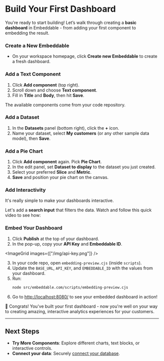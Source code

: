
# Build Your First Dashboard

You're ready to start building! Let’s walk through creating a **basic dashboard** in Embeddable - from adding your first component to embedding the result.

<Steps>

### **Create a New Embeddable**
- On your workspace homepage, click **Create new Embeddable** to create a fresh dashboard.

### **Add a Text Component**
1. Click **Add component** (top right).
2. Scroll down and choose **Text component**.
3. Fill in **Title** and **Body**, then hit **Save**.

<VideoComponent
    src="/video/add-text-component.mp4"
    width="1250"
    height="872"
/>

<Callout emoji="💡">
  The available components come from your code repository.
</Callout>

### **Add a Dataset**
1. In the **Datasets** panel (bottom right), click the **+** icon.
2. Name your dataset, select **My customers** (or any other sample data model), then **Save**.

<VideoComponent
    src="/video/add-dataset.mp4"
    width="1250"
    height="872"
/>

### **Add a Pie Chart**
1. Click **Add component** again. Pick **Pie Chart**.
2. In the edit panel, set **Dataset to display** to the dataset you just created.
3. Select your preferred **Slice** and **Metric**.
4. **Save** and position your pie chart on the canvas.

<VideoComponent
    src="/video/add-pie-chart.mp4"
    width="1250"
    height="872"
/>

### **Add Interactivity**

It's really simple to make your dashboards interactive. 

Let's add a **search input** that filters the data. Watch and follow this quick video to see how:

<ExternalVideo src="https://www.loom.com/embed/041f9947644245d5bed940a2d46bc6ca?sid=b3d41e99-9f69-440c-8e93-4174e95c0f60"/>

### **Embed Your Dashboard**
1. Click **Publish** at the top of your dashboard.
2. In the pop-up, copy your **API Key** and **Embeddable ID**.

<ImageGrid images={["/img/api-key.png"]} />

3. In your code repo, open `embedding-preview.cjs` (inside `scripts`).  
4. Update the `BASE_URL`, `API_KEY`, and `EMBEDDABLE_ID` with the values from your dashboard.  
5. Run:
   ```bash
   node src/embeddable.com/scripts/embedding-preview.cjs
   ```
6. Go to [http://localhost:8080/](http://localhost:8080/) to see your embedded dashboard in action!

</Steps>

🥳 Congrats! You've built your first dashboard - now you're well on your way to creating amazing, interactive analytics experiences for your customers.

---

## Next Steps
- **Try More Components**: Explore different charts, text blocks, or interactive controls.
- **Connect your data**: Securely [connect your database](/getting-started/connect-your-database/connections-api).